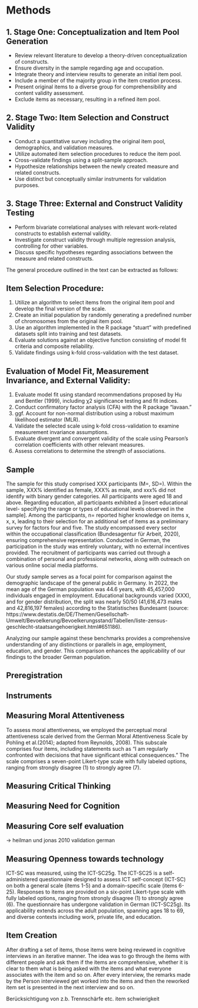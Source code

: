 # Methods

## 1. Stage One: Conceptualization and Item Pool Generation 
   - Review relevant literature to develop a theory-driven conceptualization of constructs.
   - Ensure diversity in the sample regarding age and occupation.
   - Integrate theory and interview results to generate an initial item pool.
   - Include a member of the majority group in the item creation process.
   - Present original items to a diverse group for comprehensibility and content validity assessment.
   - Exclude items as necessary, resulting in a refined item pool.

## 2. Stage Two: Item Selection and Construct Validity
   - Conduct a quantitative survey including the original item pool, demographics, and validation measures.
   - Utilize automated item selection procedures to reduce the item pool.
   - Cross-validate findings using a split-sample approach.
   - Hypothesize relationships between the newly created measure and related constructs.
   - Use distinct but conceptually similar instruments for validation purposes.

## 3. Stage Three: External and Construct Validity Testing 
   - Perform bivariate correlational analyses with relevant work-related constructs to establish external validity.
   - Investigate construct validity through multiple regression analysis, controlling for other variables.
   - Discuss specific hypotheses regarding associations between the measure and related constructs.

The general procedure outlined in the text can be extracted as follows:

## Item Selection Procedure: 
1. Utilize an algorithm to select items from the original item pool and develop the final version of the scale.
2. Create an initial population by randomly generating a predefined number of chromosomes from the original item pool.
3. Use an algorithm implemented in the R package "stuart" with predefined datasets split into training and test datasets.
4. Evaluate solutions against an objective function consisting of model fit criteria and composite reliability.
5. Validate findings using k-fold cross-validation with the test dataset.

## Evaluation of Model Fit, Measurement Invariance, and External Validity: 
1. Evaluate model fit using standard recommendations proposed by Hu and Bentler (1999), including χ2 significance testing and fit indices.
2. Conduct confirmatory factor analysis (CFA) with the R package "lavaan."
3. ggf. Account for non-normal distribution using a robust maximum likelihood estimator (MLR).
4. Validate the selected scale using k-fold cross-validation to examine measurement invariance assumptions.
5. Evaluate divergent and convergent validity of the scale using Pearson's correlation coefficients with other relevant measures.
6. Assess correlations to determine the strength of associations.

## Sample

The sample for this study comprised XXX participants (M=, SD=). Within the sample, XXX% identified as female, XXX% as male, and xxx% did not identify with binary gender categories. All participants were aged 18 and above. Regarding education, all participants exhibited a [insert educational level- specifying the range or types of educational levels observed in the sample]. Among the participants, n= reported higher knowledge on items x, x, x, leading to their selection for an additional set of items as a preliminary survey for factors four and five.
The study encompassed every sector within the occupational classification (Bundesagentur für Arbeit, 2020), ensuring comprehensive representation. Conducted in German, the participation in the study was entirely voluntary, with no external incentives provided. The recruitment of participants was carried out through a combination of personal and professional networks, along with outreach on various online social media platforms.

Our study sample serves as a focal point for comparison against the demographic landscape of the general public in Germany. In 2022, the mean age of the German population was 44.6 years, with 45,457,000 individuals engaged in employment. Educational backgrounds varied (XXX), and for gender distribution, the split was nearly 50/50 (41,616,473 males and 42,816,197 females) according to the Statistisches Bundesamt (source: https://www.destatis.de/DE/Themen/Gesellschaft-Umwelt/Bevoelkerung/Bevoelkerungsstand/Tabellen/liste-zensus-geschlecht-staatsangehoerigkeit.html#651186).

Analyzing our sample against these benchmarks provides a comprehensive understanding of any distinctions or parallels in age, employment, education, and gender. This comparison enhances the applicability of our findings to the broader German population.

## Preregistration

## Instruments

## Measuring Moral Attentiveness
To assess moral attentiveness, we employed the perceptual moral attentiveness scale derived from the German Moral Attentiveness Scale by Pohling et al.(2014); adapted from Reynolds, 2008). This subscale comprises four items, including statements such as "I am regularly confronted with decisions that have significant ethical consequences." The scale comprises a seven-point Likert-type scale with fully labeled options, ranging from strongly disagree (1) to strongly agree (7).

## Measuring Critical Thinking

## Measuring Need for Cognition

## Measuring Core self evaluation

-> heilman und jonas 2010 validation german

## Measuring Openness towards technology

ICT-SC was measured, using the ICT-SC25g. The ICT-SC25 is a self-administered questionnaire designed to assess ICT self-concept (ICT-SC) on both a general scale (items 1-5) and a domain-specific scale (items 6-25). Responses to items are provided on a six-point Likert-type scale with fully labeled options, ranging from strongly disagree (1) to strongly agree (6). The questionnaire has undergone validation in German (ICT-SC25g). Its applicability extends across the adult population, spanning ages 18 to 69, and diverse contexts including work, private life, and education. 

## Item Creation

After drafting a set of items, those items were being reviewed in cognitive interviews in an iterative manner. The idea was to go through the items with different people and ask them if the items are comprehensive, whether it is clear to them what is being asked with the items and what everyone associates with the item and so on. After every interview, the remarks made by the Person interviewed get worked into the items and then the reworked item set is presented in the next interview and so on.

Berücksichtigung von z.b. Trennschärfe etc. item schwierigkeit
